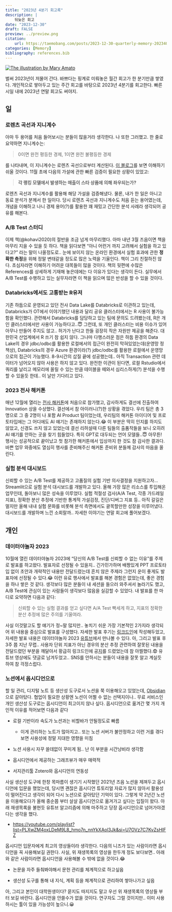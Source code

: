 ```yaml
---
title: "2023년 4분기 회고록"
description: |
    뒤늦은 회고
date: "2023-12-30"
draft: FALSE
preview: ../preview.png
citation:
    url: https://taemobang.com/posts/2023-12-30-quarterly-memory-20234Q/
categories: [Memory]
bibliography: references.bib
---
```


[![The illustration by Mary Amato](../preview_monthly.png){fig-align="center"}](https://notioly.com)

벌써 2023년이 저물어 간다. 바쁘다는 핑계로 미뤄놓은 월간 회고가 한 분기만큼 쌓였다. 개인적으로 쌓아두고 있는 주간 회고를 바탕으로 2023년 4분기를 회고한다. 빠른 시일 내에 2023년 연말 회고도 써야지.

## 일

### 로렌츠 곡선과 지니계수

아마 두 용어를 처음 들어보시는 분들이 많을거라 생각한다. 나 또한 그러했고. 한 줄로 요약하면 지니계수는:

> 0이면 완전 평등한 경제, 1이면 완전 불평등한 경제

를 나타내며, 이 지니계수는 로렌츠 곡선으로부터 계산된다. [이 블로그](https://blog.naver.com/nilsine11202/221376436467)를 보면 이해하기 쉬울 것이다. 11월 초에 다음의 가설에 관한 빠른 검증이 필요한 상황이 있었고:

> **각 랭킹 모델에서 발생하는 매출이 스타 상품에 의해 좌우되는가?**

로렌츠 곡선과 지니계수를 활용해 해당 가설을 검증해냈다. 물론, 내가 한 일은 아니고 동료 분석가 분께서 한 일이다. 당시 로렌츠 곡선과 지니계수도 처음 듣는 용어였는데, 개념을 이해하고 나니 경제 용어(?)를 활용한 꽤 재밌고 간단한 분석 사례라 생각되어 공유를 해본다.

### A/B Test 스터디

이제 책(@kohavi2020)의 절반을 조금 넘게 마무리했다. 아마 내년 3월 즈음이면 책을 마무리 지을 수 있을 듯 하다. 책을 읽다보면 "아니 어런거 까지 고려해서 실험을 하고 있다고?" 라는 말이 나올정도로.. 눈에 보이지 않는 온라인 환경에서 실험 효과에 관한 **정확한 측정**을 위해 정말 변태같을 정도로 많은 노력을 기울인다. 책이 그리 친절하진 않다. 초심자라면 이해하기 어려운 대목들이 많을 것이다. 책의 뒷편에 수많은 References를 상세하게 기재해 놓은데에는 다 이유가 있다는 생각이 든다. 실무에서 A/B Test를 수행하고 있는 실무자라면 이 책을 읽으며 많은 반성을 할 수 있을 것이다.

### Databricks에서도 고통받는 R유저

기존 하둡으로 운영되고 있던 전사 Data Lake를 Databricks로 이관하고 있는데, Databricks가 OT에서 이야기했던 내용과 달리 공유 클러스터에서는 R 사용이 불가능함을 확인했다. 관련해서 Databricks를 담당하고 있는 팀에 문의도 드려봤는데, R은 개인 클러스터에서만 사용이 가능하다고..😇 그런데, 또 개인 클러스터는 비용 이슈가 있어 아무나 만들어 주지도 않고.. 허가가 난다고 한들 굉장히 작은 자원만 제공을 해준다. 대한민국 산업계에서 R 쓰기 참 쉽지 않다. 그나마 다행스러운 점은 하둡 환경의 Data Lake의 경우 jdbc/odbc를 활용한 로컬에서의 접근이 완전히 막혀있었는데(운영망 정책상), Databricks의 경우 Azure 환경이라(?) jdbc/odbc를 활용한 로컬에서 운영망으로의 접근이 가능했다. 8-9시간의 삽질 끝에 성공했는데.. 아직 Transaction 관련 데이터가 넘어오지 않아 사용은 하지 않고 있다. 완전한 이관이 된다면, 로컬 Rstudio에서 쿼리를 날리고 메모리에 올릴 수 있는 만큼 테이블을 떼와서 심리스하게(?) 분석을 수행할 수 있을듯 한데.. 이 날만 기다리고 있다.

### 2023 전사 해커톤

매년 12월에 열리는 [전사 해커톤](https://blog.naver.com/news9kr/223286480345)에 처음으로 참가했고, 감사하게도 결선에 진출하여 Innovation 상을 수상했다. 결선에서 참 아이러니(?)한 상황을 겪었다. 우리 팀은 총 3명으로 그 중 2명이 나 포함 AI Product 팀이었는데, 우리팀의 해커톤 아이디어 및 프로토타입에는 그 어디에도 AI 얘기는 존재하지 않는다.😂 이 부분은 딱히 인지를 하지도 않았고, 신경도 쓰지 않고 있었는데 결선 리허설때 다른 팀들의 출품작들을 보니 오히려 AI 얘기를 안하는 곳을 찾기 힘들었다. 특히 GPT로 대두되는 언어 모델들..😇 아무튼! 행사는 성공적으로 끝이났고 첫 참가한 해커톤에서 입상까지 한 것도 참 감사한 결과다. 바쁜 업무 와중에도 열심히 행사를 준비해주신 해커톤 준비위 분들께 감사의 마음을 올린다.

### 실험 분석 대시보드

신뢰할 수 있는 A/B Test를 제공하고 고품질의 실험 기반 의사결정을 지원하고자... Streamlit으로 실험 분석 대시보드를 개발하고 있다. 올해 가장 많은 리소스를 투입해온 업무인데, 돌아보니 많은 성숙을 이루었다. 실험 적절성 검사(A/A Test, 각종 가드레일 지표), 정확한 분산 추정에 기반한 통계적 가설검정, 진단/디버그 지표 등.. 아직 갈길은 멀지만 올해 내내 실험 문화를 비롯해 분석 측면에서도 괄목할만한 성장을 이루어냈다. 대시보드를 개발하며 느낀 소회랄까.. 자세한 이야기는 연말 회고에 풀어보겠다.

## 개인

### 데이터야놀자 2023

10월에 열린 데이터야놀자 2023에 "당신의 A/B Test를 신뢰할 수 없는 이유"를 주제로 발표를 하고왔다. 발표자로 선정될 수 있을지.. 긴가민가하며 배짱있게 PPT 프로토타입 없이 초안과 개략적인 내용만 전달드렸는데 흔치 않은 주제라 그런지 운이 좋게도 발표자에 선정될 수 있다.😂 이런 유료 행사에서 발표를 해본 경험은 없었는데, 좋은 경험을 하나 쌓은 것 같다. 생각보다 많은 분들이 내 세션을 들으러 와주셔서 놀라기도 했고, A/B Test에 관심이 있는 사람들이 생각보다 많음을 실감할 수 있었다. 내 발표를 한 마디로 요약하면 다음과 같다:

> 신뢰할 수 있는 실험 결과를 얻고 싶다면 A/A Test 빡세게 하고, 지표의 정확한 분산 추정에 많은 주의를 기울여라.

사실 이것말고도 할 얘기가 정\~말 많지만.. 놓치기 쉬운 가장 기본적인 2가지라 생각되어 위 내용을 중심으로 발표를 구성했다. 자세한 발표 후기는 [링크드인](https://www.linkedin.com/posts/taemo_%EB%8B%B9%EC%8B%A0%EC%9D%98-ab-test%EB%A5%BC-%EC%8B%A0%EB%A2%B0%ED%95%A0-%EC%88%98-%EC%97%86%EB%8A%94-%EC%9D%B4%EC%9C%A0-%EB%8D%B0%EC%9D%B4%ED%84%B0%EC%95%BC%EB%86%80%EC%9E%90-2023-activity-7119647862929428480-0Vz9?utm_source=share&utm_medium=member_desktop)에 작성해두었고, 자세한 발표 내용은 데이터야놀자 2023 [유튜브](https://www.youtube.com/watch?v=J4zjwJNYyPM&feature=youtu.be&ab_channel=%EB%8D%B0%EC%9D%B4%ED%84%B0%EC%95%BC%EB%86%80%EC%9E%90)에서 만나볼 수 있다. 아, 그리고 발표 후 3주 쯤 지난 무렵.. 사용자 단위 지표가 아닌 경우의 분산 추정 관련하여 잘못된 내용을 전달드렸던 부분을 깨달아서 황급히 링크드인에 공[지](https://www.linkedin.com/posts/taemo_%EB%8B%B9%EC%8B%A0%EC%9D%98-ab-test%EB%A5%BC-%EC%8B%A0%EB%A2%B0%ED%95%A0-%EC%88%98-%EC%97%86%EB%8A%94-%EC%9D%B4%EC%9C%A0-%EB%8D%B0%EC%9D%B4%ED%84%B0%EC%95%BC%EB%86%80%EC%9E%90-2023-activity-7127650790692835328-kKVg?utm_source=share&utm_medium=member_desktop)를 드렸었는데 참 아찔했다.😨 유튜브 영상에도 댓글로 남겨두었고.. SNS를 안하시는 분들이 내용을 잘못 알고 계실듯 하여 참 걱정스럽다.

### 노션에서 옵시디언으로

할 일 관리, 디지털 노트 등 생산성 도구로서 노션을 쭉 이용해오고 있었는데, [Obsidian](https://obsidian.md/)으로 갈아탔다. 협업이 필요한 상황엔 노션이 어쩔 수 없는 선택지이나.. 무료 서비스인 개인 생산성 도구로는 옵시디언이 최고이지 않나 싶다. 옵시디언으로 옮겨간 몇 가지 개인적 이유를 적어보면 다음과 같다

-   로컬 기반이라 속도가 노션과는 비할바가 안될정도로 빠름

    -   이게 관리하는 노트가 많아지고.. 또는 노션 서버가 불안정하고 이런 거를 겪다보면 사용성에 정말 지대한 영향을 미침

-   노션 사용시 자꾸 쓸데없이 꾸미게 됨.. 난 이 부분을 시간낭비라 생각함

-   옵시디언에서 제공하는 그래프뷰가 매우 매력적

-   서지관리툴 Zotero와 옵시디언의 연동성

사실 생산성 도구에 한창 목마름이 생기기 시작했던 2021년 즈음 노션을 제껴두고 옵시디언에 입문을 했었는데, 당시엔 괜찮은 옵시디언 튜토리얼 자료가 많지 않아서 활용성이 떨어진다고 생각이 되어 다시 노션으로 갈아탔던 기억이 있다. 그렇게 약 2년간 노션을 이용해오다가 올해 중순쯤 부터 살살 옵시디언으로 옮겨가고 싶다는 입질이 왔다. 아래 재생목록을 불현듯 유튜브 알고리즘에 의해 마주하고 당장 옵시디언으로 넘어가야겠다는 생각을 했다.

-   <https://youtube.com/playlist?list=PLXwZM4oxLDeM9L8_hmo7n_nnYkXAol3Jk&si=U7OVz7C7KvZsHlFZ>

옵시디언 입문자에게 최고의 영상들이라 생각한다. 다음의 니즈가 있는 사람이라면 옵시디언을 꼭 사용해보길 권한다. 사실, 위 재생목록의 영상을 한두개 정도 보다보면.. 아래와 같은 사람이라면 옵시디언을 사용해볼 수 밖에 없을 것이다.😂

-   논문을 자주 들춰봐야해서 문헌 관리를 체계적으로 하고싶음

-   생산성 도구를 통해 내 지식, 계획 등을 체계적으로 관리하여 쌓아나가고 싶음

아, 그리고 본인이 대학원생이다? 묻지도 따지지도 말고 우선 위 재생목록의 영상들 부터 보길 바란다. 옵시디언을 안쓸수가 없을 것이다. 연구자도 그럴 것이지만.. 이미 사용하시는 툴이 있을 가능성이 높으니.😀
